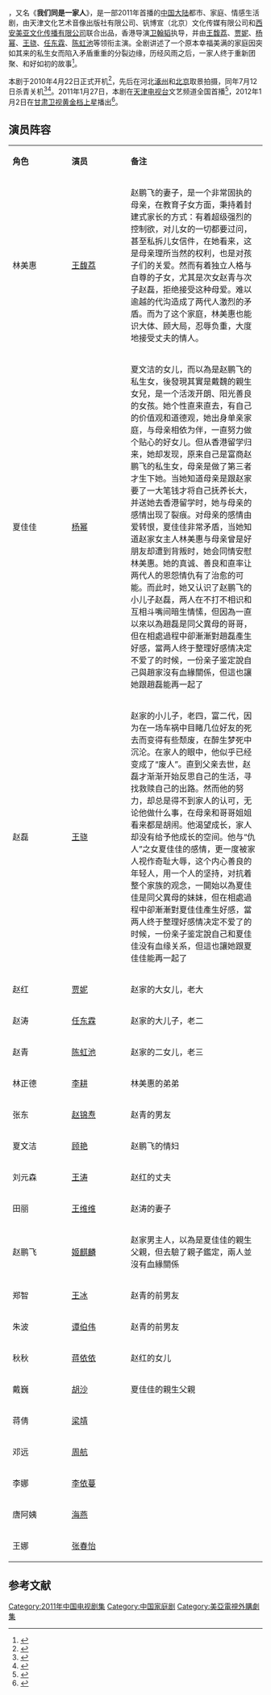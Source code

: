 {{電視節目信息框
| 名稱      = 我们是一家人
| 英文名稱  = We are Family
| 圖片      = We are Family.gif
| 圖說      = 电视剧海报
| 別名      = 我们同是一家人
| 類型      = 生活剧 - 都市、家庭、情感
| 格式      = [[电视连续剧|电视连续剧]]
| 編劇      = 康宁、李忆嘉
| 導演      = [[卫翰韬|卫翰韬]]
| 助理導演  = 程星悦
| 主演      = [[王馥荔|王馥荔]]、[[贾妮|贾妮]]、[[杨幂|杨幂]]、<br />[[王骁|王骁]]、[[任东霖|任东霖]]、[[陈虹池|陈虹池]]
| 國家      = {{中国大陆}}
| 語言      = [[普通话|普通话]]
| 集數      = 33集
| 配樂作曲  = 王备
| 片尾曲    = 众主演《相亲相爱一家人》
| 作曲2     = [[陈耀川|陈耀川]]
| 作詞2     = [[陈乐融|陈乐融]]
| 製作年份  = 2010年
| 製片人    = 叶清、邹雪、高琛
| 出品人    = 董永翔、叶清、[[李国林|李国林]]
| 監製      = 卓伍、宋隽青、金洪跃、王守琴
| 剪輯      = 吴文康
| 外景      = 河北[[涿州|涿州]]、[[北京|北京]]
| 攝影      = 粘瑞温
| 製作公司  = 天津文艺音像出版社、钒博宣文化、[[美亚娱乐|美亚娱乐]]
| 頻道      = [[天津电视台|天津文艺频道]]
| 開始      = {{Start date|2011|1|27}}
| 結束      = 
}}

{{Engname|《我们是一家人》|We are Family}}，又名《'''我们同是一家人'''》，是一部2011年首播的[[中国大陆|中国大陆]]都市、家庭、情感生活剧，由天津文化艺术音像出版社有限公司、钒博宣（北京）文化传媒有限公司和[[美亚娱乐|西安美亚文化传播有限公司]]联合出品，香港导演[[卫翰韬|卫翰韬]]执导，并由[[王馥荔|王馥荔]]、[[贾妮|贾妮]]、[[杨幂|杨幂]]、[[王骁|王骁]]、[[任东霖|任东霖]]、[[陈虹池|陈虹池]]等领衔主演。全剧讲述了一个原本幸福美满的家庭因突如其来的私生女而陷入矛盾重重的分裂边缘，历经风雨之后，一家人终于重新团聚、和好如初的故事<ref>{{cite news | title=《一家人》热拍 生动剖析当下三代人情感危机 | url=http://ent.qq.com/a/20100519/000653.htm | newspaper=[[腾讯娱乐|腾讯娱乐]] | date=2010-05-19 | accessdate=2014-03-14 | archive-date=2014-03-14 | archive-url=https://web.archive.org/web/20140314211312/http://ent.qq.com/a/20100519/000653.htm | dead-url=no }}</ref>。

本剧于2010年4月22日正式开机<ref>{{cite news | title=《我们是一家人》开拍 王馥荔王骁首次饰母子 | url=http://yule.sohu.com/20100514/n272119221.shtml | newspaper=[[搜狐娱乐|搜狐娱乐]] | date=2010-05-14 | accessdate=2014-03-14 | archive-date=2016-03-04 | archive-url=https://web.archive.org/web/20160304223241/http://yule.sohu.com/20100514/n272119221.shtml | dead-url=no }}</ref>，先后在河北[[涿州|涿州]]和[[北京|北京]]取景拍摄，同年7月12日杀青关机<ref>{{cite news | title=《一家人》首倡“家庭情感疗伤”理念 | url=http://news.xkb.com.cn/yule/2010/0531/67206.html | newspaper=[[新快报|新快报]] | date=2010-05-31 | access-date=2014-03-14 | archive-url=https://web.archive.org/web/20140314162408/http://news.xkb.com.cn/yule/2010/0531/67206.html | archive-date=2014-03-14 | dead-url=yes }}</ref><ref>{{cite web | title=杀青了，休息中 | url=http://blog.sina.com.cn/s/blog_5a378cd40100jrr5.html | date=2010-07-18 | access-date=2014-03-14 | archive-date=2016-03-04 | archive-url=https://web.archive.org/web/20160304125633/http://blog.sina.com.cn/s/blog_5a378cd40100jrr5.html | dead-url=no }}</ref>。2011年1月27日，本剧在[[天津电视台|天津电视台]]文艺频道全国首播<ref>{{cite news | title=《我们是一家人》27日天津文艺频道开播 | url=http://www.tianjinwe.com/tianjin/jsbb/201101/t20110124_3260939.html | newspaper=天津网 | date=2011-01-24 | accessdate=2014-03-14 | archive-date=2016-03-04 | archive-url=https://web.archive.org/web/20160304112434/http://www.tianjinwe.com/tianjin/jsbb/201101/t20110124_3260939.html | dead-url=no }}</ref>，2012年1月2日在[[甘肃卫视|甘肃卫视]][[黄金时段|黄金档]][[中国省级卫星电视频道|上星]]播出<ref>{{cite news | title=杨幂元旦亮相甘肃卫视 《我们是一家人》首播 | url=http://ent.sina.com.cn/v/m/2011-12-30/15463521651.shtml | newspaper=新浪娱乐 | date=2011-12-30 | accessdate=2013-10-16 | archive-date=2019-01-23 | archive-url=https://web.archive.org/web/20190123165146/http://ent.sina.com.cn/v/m/2011-12-30/15463521651.shtml | dead-url=no }}</ref>。

==演员阵容==
{| class="wikitable" width="40%"
|- style="background:cornflowerblue; color:white"
|style="width:10%"|'''角色'''||style="width:10%"|'''演员'''||style="width:23%"|'''备注'''
|-
| 林美惠 || [[王馥荔|王馥荔]] || 赵鹏飞的妻子，是一个非常固执的母亲，在教育子女方面，秉持着封建式家长的方式：有着超级强烈的控制欲，对儿女的一切都要过问，甚至私拆儿女信件，在她看来，这是母亲理所当然的权利，也是对孩子们的关爱。然而有着独立人格与自尊的子女，尤其是次女赵青与次子赵磊，拒绝接受这种母爱。难以逾越的代沟造成了两代人激烈的矛盾。而为了这个家庭，林美惠也能识大体、顾大局，忍辱负重，大度地接受丈夫的情人。
|-
| 夏佳佳 || [[杨幂|杨幂]] || 夏文洁的女儿，而以為是赵鹏飞的私生女，後發現其實是戴魏的親生女兒，是一个活泼开朗、阳光善良的女孩。她个性直来直去，有自己的价值观和道德观，她出身单亲家庭，与母亲相依为伴，一直努力做个贴心的好女儿。但从香港留学归来，她却发现，原来自己是富商赵鹏飞的私生女，母亲是做了第三者才生下她。当她知道母亲是跟赵家要了一大笔钱才将自己抚养长大，并送她去香港留学时，她与母亲的感情出现了裂痕。对母亲的感情由爱转恨，夏佳佳非常矛盾，当她知道赵家女主人林美惠与母亲曾是好朋友却遭到背叛时，她会同情安慰林美惠。她的真诚、善良和直率让两代人的恩怨情仇有了治愈的可能。而此时，她又认识了赵鹏飞的小儿子赵磊，两人在不打不相识和互相斗嘴间暗生情愫，但因為一直以來以為趙磊是同父異母的哥哥，但在相處過程中卻漸漸對趙磊產生好感，當两人终于整理好感情决定不爱了的时候，一份亲子鉴定說自己與趙家沒有血緣關係，但這也讓她跟趙磊能再一起了
|-
| 赵磊 || [[王骁|王骁]] || 赵家的小儿子，老四，富二代，因为在一场车祸中目睹几位好友的死去而变得有些颓废，在醉生梦死中沉沦。在家人的眼中，他似乎已经变成了“废人”。直到父亲去世，赵磊才渐渐开始反思自己的生活，寻找救赎自己的出路。然而他的努力，却总是得不到家人的认可，无论他做什么事，在母亲和哥哥姐姐看来都是胡闹。他渴望成长，家人却没有给予他成长的空间。他与“仇人”之女夏佳佳的感情，更一度被家人视作奇耻大辱，这个内心善良的年轻人，用一个人的坚持，对抗着整个家族的观念，一開始以為夏佳佳是同父異母的妹妹，但在相處過程中卻漸漸對夏佳佳產生好感，當两人终于整理好感情决定不爱了的时候，一份亲子鉴定說自己和夏佳佳没有血缘关系，但這也讓她跟夏佳佳能再一起了
|-
| 赵红 || [[贾妮|贾妮]] || 赵家的大女儿，老大
|-
| 赵涛 || [[任东霖|任东霖]] || 赵家的大儿子，老二
|-
| 赵青 || [[陈虹池|陈虹池]] || 赵家的二女儿，老三
|-
| 林正德 || [[李耕|李耕]] || 林美惠的弟弟
|-
| 张东 || [[赵锦焘|赵锦焘]] || 赵青的男友
|-
| 夏文洁 || [[顾艳|顾艳]] || 赵鹏飞的情妇
|-
| 刘元森 || [[王涛|王涛]] || 赵红的丈夫
|-
| 田丽 || [[王维维|王维维]] || 赵涛的妻子
|-
| 赵鹏飞 || [[姬麒麟|姬麒麟]] || 赵家男主人，以為是夏佳佳的親生父親，但去驗了親子鑑定，兩人並沒有血緣關係
|-
| 郑智 || [[王冰|王冰]] || 赵青的前男友
|-
| 朱波 || [[谭伯伟|谭伯伟]] || 赵青的前男友
|-
| 秋秋 || [[蒋依依|蒋依依]] || 赵红的女儿
|-
| 戴巍 || [[胡沙|胡沙]] || 夏佳佳的親生父親
|-
| 蒋倩 || [[梁靖|梁靖]] || 
|-
| 邓远 || [[周航|周航]] || 
|-
| 李娜 || [[李依蔓|李依蔓]] || 
|-
| 唐阿姨 || [[海燕|海燕]] || 
|-
| 王娜 || [[张春怡|张春怡]] || 
|}

== 参考文献 ==
{{reflist}}

{{杨幂}}
{{DEFAULTSORT:wo我}}
[[Category:2011年中国电视剧集|Category:2011年中国电视剧集]]
[[Category:中国家庭剧|Category:中国家庭剧]]
[[Category:美亞電視外購劇集|Category:美亞電視外購劇集]]
